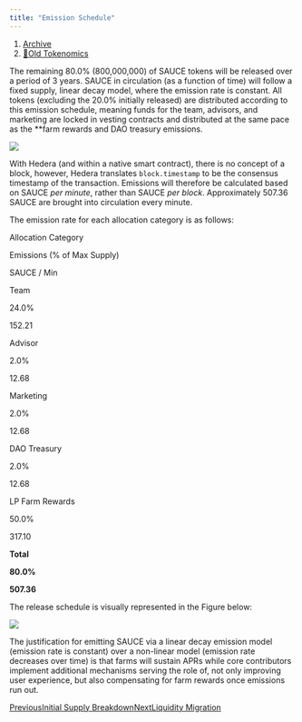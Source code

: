 ```yaml
---
title: "Emission Schedule"
---
```


1. [Archive](/archive)
2. [🦕Old Tokenomics](/archive/old-tokenomics)

The remaining 80.0% (800,000,000) of SAUCE tokens will be released over a period of 3 years. SAUCE in circulation (as a function of time) will follow a fixed supply, linear decay model, where the emission rate is constant. All tokens (excluding the 20.0% initially released) are distributed according to this emission schedule, meaning funds for the team, advisors, and marketing are locked in vesting contracts and distributed at the same pace as the  **farm rewards and DAO treasury emissions.

![](/images/archive/old-tokenomics/~gitbook/image)

With Hedera (and within a native smart contract), there is no concept of a block, however, Hedera translates `block.timestamp` to be the consensus timestamp of the transaction. Emissions will therefore be calculated based on SAUCE *per minute*, rather than SAUCE *per block*. Approximately 507.36 SAUCE are brought into circulation every minute.

The emission rate for each allocation category is as follows:

Allocation Category

Emissions (% of Max Supply)

SAUCE / Min

Team

24.0%

152.21

Advisor

2.0%

12.68

Marketing

2.0%

12.68

DAO Treasury

2.0%

12.68

LP Farm Rewards

50.0%

317.10

**Total**

**80.0%**

**507.36**

The release schedule is visually represented in the Figure below:

![](/images/archive/old-tokenomics/files%2Fv0%2Fb%2Fgitbook-x-prod.appspot.com%2Fo%2Fspaces%252F5hXF6kx1TaOoCMAhLCv3%252Fuploads%252Ferm4gSoAA9LSct623l7i%252F220125_SauceReleaseSchedule_v01.png)

The justification for emitting SAUCE via a linear decay emission model (emission rate is constant) over a non-linear model (emission rate decreases over time) is that farms will sustain APRs while core contributors implement additional mechanisms serving the role of, not only improving user experience, but also compensating for farm rewards once emissions run out.

[PreviousInitial Supply Breakdown](/archive/old-tokenomics/initial-supply-breakdown)[NextLiquidity Migration](/archive/liquidity-migration)
